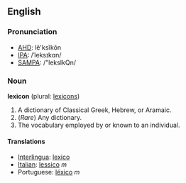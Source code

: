 ==English==
===Pronunciation===
*[[w:AHD|AHD]]: lĕ'ksĭkŏn
*[[w:IPA|IPA]]: /ˈleksɪkɑn/
*[[w:SAMPA|SAMPA]]: /"leksIkQn/

===Noun===
'''lexicon''' (plural: [[lexicons]])

#A dictionary of Classical Greek, Hebrew, or Aramaic.
#(''Rare'') Any dictionary.
#The vocabulary employed by or known to an individual.

====Translations====
*[[Interlingua]]: [[lexico]]
*[[Italian]]: [[lessico]] ''m''
*Portuguese: [[léxico]] ''m''